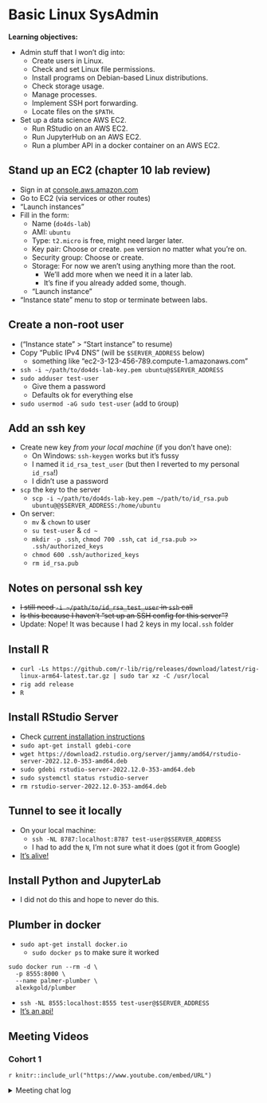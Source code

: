 # Basic Linux SysAdmin

**Learning objectives:**

-   Admin stuff that I won't dig into:
    -   Create users in Linux.
    -   Check and set Linux file permissions.
    -   Install programs on Debian-based Linux distributions.
    -   Check storage usage.
    -   Manage processes.
    -   Implement SSH port forwarding.
    -   Locate files on the `$PATH`.
-   Set up a data science AWS EC2.
    -   Run RStudio on an AWS EC2.
    -   Run JupyterHub on an AWS EC2.
    -   Run a plumber API in a docker container on an AWS EC2.

## Stand up an EC2 (chapter 10 lab review) {-}

-   Sign in at [console.aws.amazon.com](console.aws.amazon.com)
-   Go to EC2 (via services or other routes)
-   "Launch instances"
-   Fill in the form:
    -   Name (`do4ds-lab`)
    -   AMI: `ubuntu`
    -   Type: `t2.micro` is free, might need larger later.
    -   Key pair: Choose or create. `pem` version no matter what you're on.
    -   Security group: Choose or create.
    -   Storage: For now we aren't using anything more than the root.
        -   We'll add more when we need it in a later lab.
        -   It's fine if you already added some, though.
    -   "Launch instance"
-   "Instance state" menu to stop or terminate between labs.

## Create a non-root user {-}

-   ("Instance state" > "Start instance" to resume)
-   Copy "Public IPv4 DNS" (will be `$SERVER_ADDRESS` below)
    -   something like "ec2-3-123-456-789.compute-1.amazonaws.com"
-   `ssh -i ~/path/to/do4ds-lab-key.pem ubuntu@$SERVER_ADDRESS`
-   `sudo adduser test-user`
    -   Give them a password
    -   Defaults ok for everything else
-   `sudo usermod -aG sudo test-user` (`a`dd to `G`roup)

## Add an ssh key {-}

-   Create new key *from your local machine* (if you don't have one):
    -   On Windows: `ssh-keygen` works but it's fussy
    -   I named it `id_rsa_test_user` (but then I reverted to my personal `id_rsa`!)
    -   I didn't use a password
-   `scp` the key to the server
    -   `scp -i ~/path/to/do4ds-lab-key.pem ~/path/to/id_rsa.pub ubuntu@@$SERVER_ADDRESS:/home/ubuntu`
-   On server:
    -   `mv` & `chown` to user
    -   `su test-user` & `cd ~`
    -   `mkdir -p .ssh`, `chmod 700 .ssh`, `cat id_rsa.pub >> .ssh/authorized_keys`
    -   `chmod 600 .ssh/authorized_keys`
    -   `rm id_rsa.pub`

## Notes on personal ssh key {-}

-   ~~I still need `-i ~/path/to/id_rsa_test_user` in `ssh` call~~
-   ~~Is this because I haven't "set up an SSH config for this server"?~~
-   Update: Nope! It was because I had 2 keys in my local`.ssh` folder

## Install R {-}

-   `curl -Ls https://github.com/r-lib/rig/releases/download/latest/rig-linux-arm64-latest.tar.gz | sudo tar xz -C /usr/local`
-   `rig add release`
-   `R`

## Install RStudio Server {-}

-   Check [current installation instructions](https://posit.co/download/rstudio-server/)
-   `sudo apt-get install gdebi-core`
-   `wget https://download2.rstudio.org/server/jammy/amd64/rstudio-server-2022.12.0-353-amd64.deb`
-   `sudo gdebi rstudio-server-2022.12.0-353-amd64.deb`
-   `sudo systemctl status rstudio-server`
-   `rm rstudio-server-2022.12.0-353-amd64.deb`

## Tunnel to see it locally {-}

-   On your local machine:
    -   `ssh -NL 8787:localhost:8787 test-user@$SERVER_ADDRESS`
    -   I had to add the `N`, I'm not sure what it does (got it from Google)
-   [It's alive!](http://localhost:8787/)

## Install Python and JupyterLab {-}

-   I did not do this and hope to never do this.

## Plumber in docker {-}

-   `sudo apt-get install docker.io`
    -   `sudo docker ps` to make sure it worked

```
sudo docker run --rm -d \
  -p 8555:8000 \
  --name palmer-plumber \
  alexkgold/plumber
```

-   `ssh -NL 8555:localhost:8555 test-user@$SERVER_ADDRESS`
-   [It's an api!](http://localhost:8555/__docs__/)

## Meeting Videos {-}

### Cohort 1 {-}

`r knitr::include_url("https://www.youtube.com/embed/URL")`

<details>
<summary> Meeting chat log </summary>

```
LOG
```
</details>
